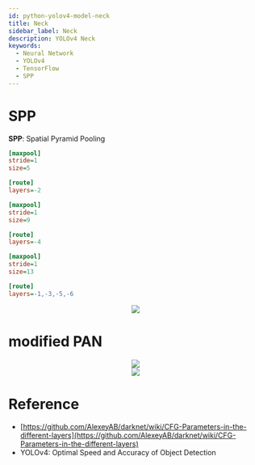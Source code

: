 ```yaml
---
id: python-yolov4-model-neck
title: Neck
sidebar_label: Neck
description: YOLOv4 Neck
keywords:
  - Neural Network
  - YOLOv4
  - TensorFlow
  - SPP
---
```



# SPP

**SPP**: Spatial Pyramid Pooling

```ini
[maxpool]
stride=1
size=5

[route]
layers=-2

[maxpool]
stride=1
size=9

[route]
layers=-4

[maxpool]
stride=1
size=13

[route]
layers=-1,-3,-5,-6
```

<center>
  <img
    src={useBaseUrl("img/lang/python/libraries/yolov4/model/yolov4-spp.jpeg")}
  />
</center>

# modified PAN

<center>
  <img
    src={useBaseUrl(
      "img/lang/python/libraries/yolov4/model/yolov4-modified-pan.jpeg"
    )}
  />
</center>

<center>
  <img
    src={useBaseUrl("img/lang/python/libraries/yolov4/model/yolov4-pan.jpeg")}
  />
</center>

# Reference

- [https://github.com/AlexeyAB/darknet/wiki/CFG-Parameters-in-the-different-layers](https://github.com/AlexeyAB/darknet/wiki/CFG-Parameters-in-the-different-layers)
- YOLOv4: Optimal Speed and Accuracy of Object Detection

